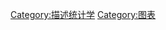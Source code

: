 {{Catnav|頁面分類|自然科学|数学|應用數學|统计学}}
{{Commonscat|Statistical charts}}

[[Category:描述统计学|Category:描述统计学]]
[[Category:图表|Category:图表]]